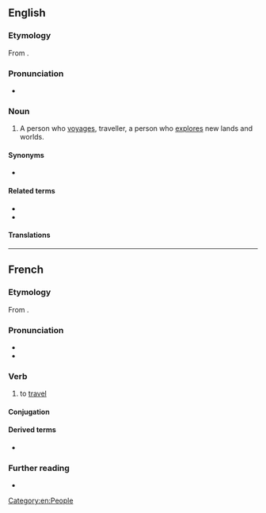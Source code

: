 ==English==
{{wikipedia|dab=voyager}}

===Etymology===
From {{af|en|voyage|-er|id2=agent noun}}.

===Pronunciation===
* {{audio|en-us-voyager.ogg|Audio (US)|lang=en}}

===Noun===
{{en-noun}}

# A person who [[voyage]]s, traveller, a person who [[explore]]s new lands and worlds.

====Synonyms====
* {{l|en|traveller}}

====Related terms====
* {{l|en|voyage}}
* {{l|en|voyageur}}

====Translations====
{{trans-see|traveller}}

[[Category:en:People]]

----

==French==

===Etymology===
From {{af|fr|voyage|-er}}.

===Pronunciation===
* {{fr-IPA}}
* {{audio|Fr-voyager.ogg|audio|lang=fr}}

===Verb===
{{fr-verb}}

# to [[travel]]

====Conjugation====
{{fr-conj-auto}}

====Derived terms====
* {{l|fr|voyageur}}

===Further reading===
* {{R:TLFi}}